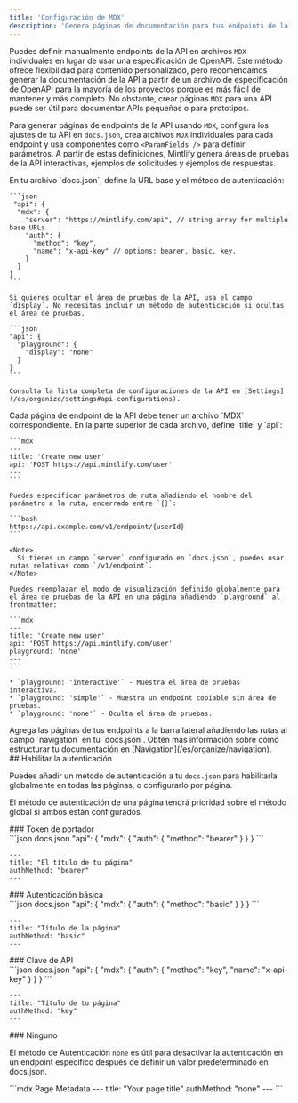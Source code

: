 ```yaml
---
title: 'Configuración de MDX'
description: 'Genera páginas de documentación para tus endpoints de la API usando `MDX`'
---
```


Puedes definir manualmente endpoints de la API en archivos `MDX` individuales en lugar de usar una especificación de OpenAPI. Este método ofrece flexibilidad para contenido personalizado, pero recomendamos generar la documentación de la API a partir de un archivo de especificación de OpenAPI para la mayoría de los proyectos porque es más fácil de mantener y más completo. No obstante, crear páginas `MDX` para una API puede ser útil para documentar APIs pequeñas o para prototipos.

Para generar páginas de endpoints de la API usando `MDX`, configura los ajustes de tu API en `docs.json`, crea archivos `MDX` individuales para cada endpoint y usa componentes como `<ParamFields />` para definir parámetros. A partir de estas definiciones, Mintlify genera áreas de pruebas de la API interactivas, ejemplos de solicitudes y ejemplos de respuestas.

<Steps>
  <Step title="Configura tu API">
    En tu archivo `docs.json`, define la URL base y el método de autenticación:

    ```json
     "api": {
      "mdx": {
        "server": "https://mintlify.com/api", // string array for multiple base URLs
        "auth": {
          "method": "key",
          "name": "x-api-key" // options: bearer, basic, key.
        }
      }
    }
    ```

    Si quieres ocultar el área de pruebas de la API, usa el campo `display`. No necesitas incluir un método de autenticación si ocultas el área de pruebas.

    ```json
    "api": {
      "playground": {
        "display": "none"
      }
    }
    ```

    Consulta la lista completa de configuraciones de la API en [Settings](/es/organize/settings#api-configurations).
  </Step>

  <Step title="Crea las páginas de tus endpoints">
    Cada página de endpoint de la API debe tener un archivo `MDX` correspondiente. En la parte superior de cada archivo, define `title` y `api`:

    ```mdx
    ---
    title: 'Create new user'
    api: 'POST https://api.mintlify.com/user'
    ---
    ```

    Puedes especificar parámetros de ruta añadiendo el nombre del parámetro a la ruta, encerrado entre `{}`:

    ```bash
    https://api.example.com/v1/endpoint/{userId}
    ```

    <Note>
      Si tienes un campo `server` configurado en `docs.json`, puedes usar rutas relativas como `/v1/endpoint`.
    </Note>

    Puedes reemplazar el modo de visualización definido globalmente para el área de pruebas de la API en una página añadiendo `playground` al frontmatter:

    ```mdx
    ---
    title: 'Create new user'
    api: 'POST https://api.mintlify.com/user'
    playground: 'none'
    ---
    ```

    * `playground: 'interactive'` - Muestra el área de pruebas interactiva.
    * `playground: 'simple'` - Muestra un endpoint copiable sin área de pruebas.
    * `playground: 'none'` - Oculta el área de pruebas.
  </Step>

  <Step title="Agrega tus endpoints a tu documentación">
    Agrega las páginas de tus endpoints a la barra lateral añadiendo las rutas al campo `navigation` en tu `docs.json`. Obtén más información sobre cómo estructurar tu documentación en [Navigation](/es/organize/navigation).
  </Step>
</Steps>

<div id="enabling-authentication">
  ## Habilitar la autenticación
</div>

Puedes añadir un método de autenticación a tu `docs.json` para habilitarla globalmente en todas las páginas, o configurarlo por página.

El método de autenticación de una página tendrá prioridad sobre el método global si ambos están configurados.

<div id="bearer-token">
  ### Token de portador
</div>

<CodeGroup>
  ```json docs.json
  "api": {
      "mdx": {
        "auth": {
          "method": "bearer"
        }
      }
  }
  ```

  ```mdx Page Metadata
  ---
  title: "El título de tu página"
  authMethod: "bearer"
  ---
  ```
</CodeGroup>

<div id="basic-authentication">
  ### Autenticación básica
</div>

<CodeGroup>
  ```json docs.json
  "api": {
      "mdx": {
        "auth": {
          "method": "basic"
        }
      }
  }
  ```

  ```mdx Page Metadata
  ---
  title: "Título de la página"
  authMethod: "basic"
  ---
  ```
</CodeGroup>

<div id="api-key">
  ### Clave de API
</div>

<CodeGroup>
  ```json docs.json
  "api": {
      "mdx": {
        "auth": {
          "method": "key",
          "name": "x-api-key"
        }
      }
  }
  ```

  ```mdx Page Metadata
  ---
  title: "Título de tu página"
  authMethod: "key"
  ---
  ```
</CodeGroup>

<div id="none">
  ### Ninguno
</div>

El método de Autenticación `none` es útil para desactivar la autenticación en un endpoint específico después de definir un valor predeterminado en docs.json.

<CodeGroup>
  ```mdx Page Metadata
  ---
  title: "Your page title"
  authMethod: "none"
  ---
  ```
</CodeGroup>